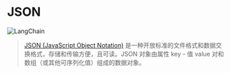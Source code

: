 # JSON
![LangChain](https://pica.zhimg.com/50/v2-56e8bbb52aa271012541c1fe1ceb11a2_r.gif 'LangChain中文网')

> [JSON (JavaScript Object Notation)](https://en.wikipedia.org/wiki/JSON) 是一种开放标准的文件格式和数据交换格式，存储和传输方便，且可读。JSON 对象由属性 key - 值 value 对和数组（或其他可序列化值）组成的数据对象。


<Example/>
